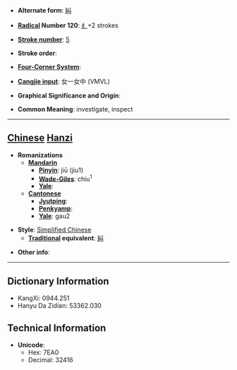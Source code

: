 * '''Alternate form''': [[糾]]

* '''[[Wiktionary:Chinese radical index| Radical]] Number 120''': [[Wiktionary:Chinese radical index 纟|纟]]+2 strokes

* '''[[Wiktionary:Chinese total strokes index|Stroke number]]''': [[Wiktionary:Chinese total strokes index 5|5]]

* '''Stroke order''': 

* '''[[Wiktionary:Chinese four corner index|Four-Corner System]]''': 

* '''[[Wiktionary:Chinese Cangjie index|Cangjie input]]''': 女一女中 (VMVL)

* '''Graphical Significance and Origin''': 

* '''Common Meaning''': investigate, inspect

----

== [[Chinese]] [[Hanzi]] ==

* '''Romanizations'''
** '''[[Mandarin]]'''
*** '''[[Pinyin]]''': jiū (jiu1)
*** '''[[Wade-Giles]]''': chiu<sup>1</sup>
*** '''[[Yale]]''': 
** '''[[Cantonese]]'''
*** '''[[Jyutping]]''':
*** '''[[Penkyamp]]''': 
*** '''[[Yale]]''': gau2

* '''Style''': [[Simplified Chinese]] 
** '''[[Traditional Chinese|Traditional]] equivalent''': [[糾]]

* '''Other info''': 

----

== Dictionary Information ==

* KangXi: 0944.251
* Hanyu Da Zidian: 53362.030

== Technical Information ==

* '''Unicode''':
** Hex: 7EA0
** Decimal: 32416